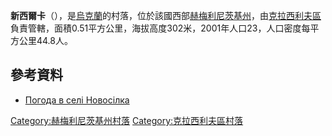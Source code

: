 {{coord|49|39|54|N|26|40|38|E|scale:100000|display=title}}

'''新西爾卡'''（{{lang-uk|Новосілка}}），是[[烏克蘭|烏克蘭]]的村落，位於該國西部[[赫梅利尼茨基州|赫梅利尼茨基州]]，由[[克拉西利夫區|克拉西利夫區]]負責管轄，面積0.51平方公里，海拔高度302米，2001年人口23，人口密度每平方公里44.8人。

==參考資料==
* [http://weather.in.ua/ua/hmel'nickaja/18142 Погода в селі Новосілка]{{Wayback|url=http://weather.in.ua/ua/hmel%27nickaja/18142 |date=20160305201624 }}

{{DEFAULTSORT:Новосілка}}
[[Category:赫梅利尼茨基州村落|Category:赫梅利尼茨基州村落]]
[[Category:克拉西利夫區村落|Category:克拉西利夫區村落]]


{{Khmelnytskyi-geo-stub}}